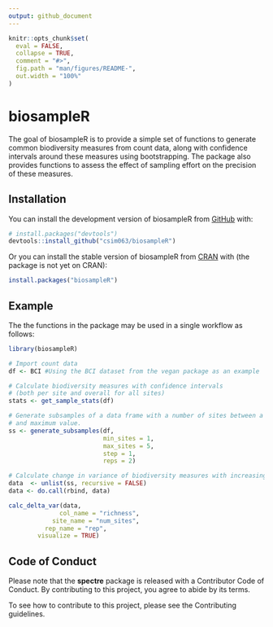 ```yaml
---
output: github_document
---
```


<!-- README.md is generated from README.Rmd. Please edit that file -->

```r
knitr::opts_chunk$set(
  eval = FALSE,
  collapse = TRUE,
  comment = "#>",
  fig.path = "man/figures/README-",
  out.width = "100%"
)
```

# biosampleR

<!-- badges: start -->
<!-- badges: end -->

The goal of biosampleR is to provide a simple set of functions to generate common biodiversity
measures from count data, along with confidence intervals around these measures using bootstrapping.
The package also provides functions to assess the effect of sampling effort on the precision of 
these measures.

## Installation

You can install the development version of biosampleR from [GitHub](https://github.com/) with:

``` r
# install.packages("devtools")
devtools::install_github("csim063/biosampleR")
```

Or you can install the stable version of biosampleR from [CRAN](https://cran.r-project.org/) with
(the package is not yet on CRAN):

``` r
install.packages("biosampleR")
```

## Example

The the functions in the package may be used in a single workflow as follows:

```r
library(biosampleR)

# Import count data
df <- BCI #Using the BCI dataset from the vegan package as an example

# Calculate biodiversity measures with confidence intervals
# (both per site and overall for all sites)
stats <- get_sample_stats(df)

# Generate subsamples of a data frame with a number of sites between a minimum
# and maximum value.
ss <- generate_subsamples(df,
                          min_sites = 1,
                          max_sites = 5,
                          step = 1,
                          reps = 2)

# Calculate change in variance of biodiversity measures with increasing sampling effort
data  <- unlist(ss, recursive = FALSE)
data <- do.call(rbind, data)

calc_delta_var(data,
              col_name = "richness",
            site_name = "num_sites",
          rep_name = "rep",
        visualize = TRUE)
```

## Code of Conduct

Please note that the **spectre** package is released with a Contributor
Code of Conduct. By contributing to this project,
you agree to abide by its terms.

To see how to contribute to this project, please see the Contributing
guidelines.